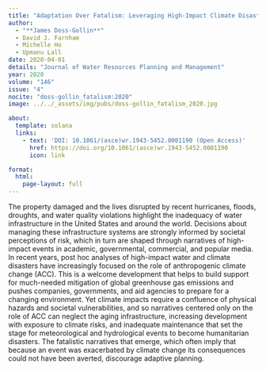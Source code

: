 ```yaml
---
title: "Adaptation Over Fatalism: Leveraging High-Impact Climate Disasters to Boost Societal Resilience"
author:
  - "**James Doss-Gollin**"
  - David J. Farnham
  - Michelle Ho
  - Upmanu Lall
date: 2020-04-01
details: "Journal of Water Resources Planning and Management"
year: 2020
volume: "146"
issue: "4"
nocite: "doss-gollin_fatalism:2020"
image: ../../_assets/img/pubs/doss-gollin_fatalism_2020.jpg

about:
  template: solana
  links:
    - text: 'DOI: 10.1061/(asce)wr.1943-5452.0001190 (Open Access)'
      href: https://doi.org/10.1061/(asce)wr.1943-5452.0001190
      icon: link

format:
  html:
    page-layout: full
---
```


The property damaged and the lives disrupted by recent hurricanes, floods, droughts, and water quality violations highlight the inadequacy of water infrastructure in the United States and around the world. Decisions about managing these infrastructure systems are strongly informed by societal perceptions of risk, which in turn are shaped through narratives of high-impact events in academic, governmental, commercial, and popular media. In recent years, post hoc analyses of high-impact water and climate disasters have increasingly focused on the role of anthropogenic climate change (ACC). This is a welcome development that helps to build support for much-needed mitigation of global greenhouse gas emissions and pushes companies, governments, and aid agencies to prepare for a changing environment. Yet climate impacts require a confluence of physical hazards and societal vulnerabilities, and so narratives centered only on the role of ACC can neglect the aging infrastructure, increasing development with exposure to climate risks, and inadequate maintenance that set the stage for meteorological and hydrological events to become humanitarian disasters. The fatalistic narratives that emerge, which often imply that because an event was exacerbated by climate change its consequences could not have been averted, discourage adaptive planning.

:::{#bibliography}
:::